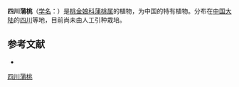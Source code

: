 {{Speciesbox
| name = 四川蒲桃
| status = 
| status_system = 
| image =
| genus = Syzygium
| species = sichuanense
| authority = Hung T. Chang & R. H. Miao
}}

'''四川蒲桃'''（[[学名|学名]]：{{lang|la|''Syzygium sichuanense''}}）是[[桃金娘科|桃金娘科]][[蒲桃属|蒲桃属]]的植物，为中国的特有植物。分布在[[中国大陆|中国大陆]]的[[四川|四川]]等地，目前尚未由人工引种栽培。

== 参考文献 ==
<div class="references-small">
* {{cite web| url =http://www.bioinfo.cn/db05/KmzwSpecies.php?action=view&id=13740| title =四川蒲桃| work =《中国高等植物数据库全库》| publisher =中国科学院微生物研究所| author =昆明植物研究所| accessdate =2009-02-24| deadurl =yes| archiveurl =https://web.archive.org/web/20160305085005/http://www.bioinfo.cn/db05/KmzwSpecies.php?action=view&id=13740| archivedate =2016-03-05}}
</div>
{{Taxonbar|from=Q10924920}}

{{DEFAULTSORT:Syzygium szechuanense}}
[[Category:蒲桃属|四川蒲桃]]


{{Myrtaceae-stub}}